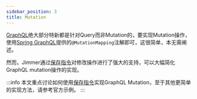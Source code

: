 ```yaml
---
sidebar_position: 3
title: Mutation
---
```


[GraphQL](https://graphql.org/)绝大部分特新都是针对Query而非Mutation的，要实现Mutation操作，使用[Spring GraphQL](https://spring.io/projects/spring-graphql)提供的`@MutationMapping`注解即可，这很简单，本无需阐述。

然而，Jimmer通过[保存指令](../mutation/save-command)对修改操作进行了强大的支持，可以大幅简化GraphQL mutation操作的实现。

:::info
本文重点讨论如何使用[保存指令](../mutation/save-command)实现GraphQL Mutation，至于其他更简单的实现方法，请参考官方示例。
:::

